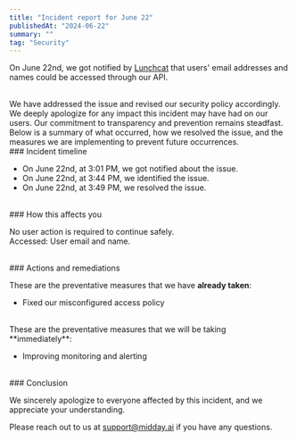 ```yaml
---
title: "Incident report for June 22"
publishedAt: "2024-06-22"
summary: ""
tag: "Security"
---
```


On June 22nd, we got notified by [Lunchcat](https://lunchcat.dev) that users' email addresses and names could be accessed through our API.

<br />
We have addressed the issue and revised our security policy accordingly.
<br />
We deeply apologize for any impact this incident may have had on our users. Our commitment
to transparency and prevention remains steadfast. Below is a summary of what occurred,
how we resolved the issue, and the measures we are implementing to prevent future
occurrences.

<br />
### Incident timeline

- On June 22nd, at 3:01 PM, we got notified about the issue.
- On June 22nd, at 3:44 PM, we identified the issue.
- On June 22nd, at 3:49 PM, we resolved the issue.

<br />
### How this affects you

No user action is required to continue safely. <br />
Accessed: User email and name.

<br />
### Actions and remediations

These are the preventative measures that we have **already taken**:

- Fixed our misconfigured access policy

<br />
These are the preventative measures that we will be taking **immediately**:

- Improving monitoring and alerting

<br />
### Conclusion

We sincerely apologize to everyone affected by this incident, and we appreciate your understanding.

Please reach out to us at support@midday.ai if you have any questions.
